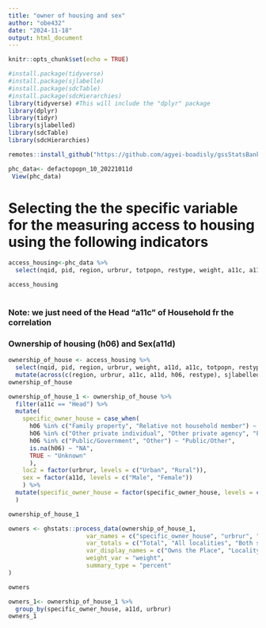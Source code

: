 ```yaml
---
title: "owner of housing and sex"
author: "obe432"
date: "2024-11-18"
output: html_document
---
```


```r
knitr::opts_chunk$set(echo = TRUE)
```




```r
#install.package(tidyverse)
#install.package(sjlabelle)
#install.package(sdcTable)
#install.package(sdcHierarchies)
library(tidyverse) #This will include the "dplyr" package
library(dplyr)
library(tidyr)
library(sjlabelled)
library(sdcTable)
library(sdcHierarchies)
```


```r
remotes::install_github("https://github.com/agyei-boadisly/gssStatsBank")
```


```r
phc_data<- defactopopn_10_20221011d
 View(phc_data)
```


# Selecting the the specific variable for the measuring access to housing using the following indicators #
```r

access_housing<-phc_data %>% 
  select(nqid, pid, region, urbrur, totpopn, restype, weight, a11c, a11d, h01, h08a, h08b, h05, h07a, h06, h10, p02, p12b, p16, p17)

access_housing
  
```


### Note: we just need  of the Head "a11c" of Household fr the correlation ###


### Ownership of housing (h06) and Sex(a11d)  ###

```r
ownership_of_house <- access_housing %>% 
  select(nqid, pid, region, urbrur, weight, a11d, a11c, totpopn, restype, h06) %>% 
  mutate(across(c(region, urbrur, a11c, a11d, h06, restype), sjlabelled::as_label))
ownership_of_house
```


```r
ownership_of_house_1 <- ownership_of_house %>% 
  filter(a11c == "Head") %>% 
  mutate(
    specific_owner_house = case_when(
      h06 %in% c("Family property", "Relative not household member") ~ "Family/Relative",
      h06 %in% c("Other private individual", "Other private agency", "Private employer", "Estate developer") ~ "Private",
      h06 %in% c("Public/Government", "Other") ~ "Public/Other",
      is.na(h06) ~ "NA",
      TRUE ~ "Unknown"
      ),
    loc2 = factor(urbrur, levels = c("Urban", "Rural")),
    sex = factor(a11d, levels = c("Male", "Female"))
    ) %>% 
  mutate(specific_owner_house = factor(specific_owner_house, levels = c("Family/Relative", "Private", "Public/Other", "NA", "Unknown"))
  )

ownership_of_house_1
```

```r
owners <- ghstats::process_data(ownership_of_house_1, 
                      var_names = c("specific_owner_house", "urbrur", "a11d"),
                      var_totals = c("Total", "All localities", "Both sexes"),
                      var_display_names = c("Owns the Place", "Locality type", "Sex"),
                      weight_var = "weight",
                      summary_type = "percent"
)

owners
```



```r
owners_1<- ownership_of_house_1 %>% 
  group_by(specific_owner_house, a11d, urbrur) 
owners_1
```

